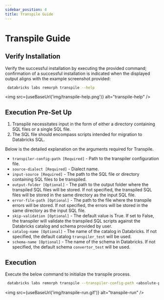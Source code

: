 ```yaml
---
sidebar_position: 4
title: Transpile Guide
---
```


#  Transpile Guide


## Verify Installation
Verify the successful installation by executing the provided command; confirmation of a successful installation is indicated when the displayed output aligns with the example screenshot provided:
```bash
 databricks labs remorph transpile --help
 ```
<img src={useBaseUrl('img/transpile-help.png')} alt="transpile-help" />

## Execution Pre-Set Up
1. Transpile necessitates input in the form of either a directory containing SQL files or a single SQL file.
2. The SQL file should encompass scripts intended for migration to Databricks SQL.

Below is the detailed explanation on the arguments required for Transpile.
- `transpiler-config-path [Required]` - Path to the transpiler configuration file.
- `source-dialect [Required]` - Dialect name.
- `input-source [Required]` - The path to the SQL file or directory containing SQL files to be transpiled.
- `output-folder [Optional]` - The path to the output folder where the transpiled SQL files will be stored. If not specified, the transpiled SQL files will be stored in the same directory as the input SQL file.
- `error-file-path [Optional]` - The path to the file where the transpile errors will be stored. If not specified, the errors will be stored in the same directory as the input SQL file.
- `skip-validation [Optional]` - The default value is True. If set to False, the transpiler will validate the transpiled SQL scripts against the Databricks catalog and schema provided by user.
- `catalog-name [Optional]` - The name of the catalog in Databricks. If not specified, the default catalog `transpiler_test` will be used.
- `schema-name [Optional]` - The name of the schema in Databricks. If not specified, the default schema `convertor_test` will be used.

## Execution
Execute the below command to initialize the transpile process.
```bash
 databricks labs remorph transpile --transpiler-config-path <absolute-path> --input-source <absolute-path> --source-dialect <snowflake> --output-folder <absolute-path> --skip-validation <True|False> --catalog-name <catalog name> --schema-name <schema name>
```

<img src={useBaseUrl('img/transpile-run.gif')} alt="transpile-run" />

